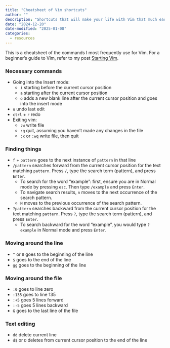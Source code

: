 ```yaml
---
title: "Cheatsheet of Vim shortcuts"
author: ""
description: "Shortcuts that will make your life with Vim that much easier."
date: "2024-12-20"
date-modified: "2025-01-08"
categories:
  - resources
---
```


This is a cheatsheet of the commands I most frequently use for Vim. For a beginner's guide to Vim, refer to my post [Starting Vim](../2024-12-03-starting-vim/index.qmd).

### Necessary commands

-   Going into the Insert mode:
    -   `i` starting before the current cursor position
    -   `a` starting after the current cursor position
    -   `o` adds a new blank line after the current cursor position and goes into the insert mode
-   `u` undo last edit
-   `ctrl` + `r` redo
-   Exiting vim:
    -   `:w` write file
    -   `:q` quit, assuming you haven't made any changes in the file
    -   `:x` or `:wq` write file, then quit

### Finding things

-   `f` + `pattern` goes to the next instance of `pattern` in that line
-   `/pattern` searches forward from the current cursor position for the text matching `pattern`. Press `/`, type the search term (pattern), and press `Enter`.
    -   To search for the word "example": first, ensure you are in Normal mode by pressing `esc`. Then type `/example` and press `Enter`.
    -   To navigate search results, `n` moves to the next occurrence of the search pattern.
    -   `N` moves to the previous occurrence of the search pattern.
-   `?pattern` searches backward from the current cursor position for the text matching `pattern`. Press `?`, type the search term (pattern), and press `Enter`.
    -   To search backward for the word "example", you would type `?example` in Normal mode and press `Enter`.

### Moving around the line

-   `^` or `0` goes to the beginning of the line
-   `$` goes to the end of the line
-   `gg` goes to the beginning of the line

### Moving around the file

-   `:0` goes to line zero
-   `:135` goes to line 135
-   `:+5` goes 5 lines forward
-   `:-5` goes 5 lines backward
-   `G` goes to the last line of the file

### Text editing

-   `dd` delete current line
-   `d$` or `D` deletes from current cursor position to the end of the line